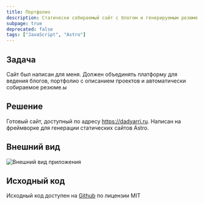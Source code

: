 ```yaml
---
title: Портфолио
description: Статически собираемый сайт с блогом и генерируемым резюме
subpage: true
deprecated: false
tags: ["JavaScript", "Astro"]
---
```



## Задача

Сайт был написан для меня. Должен объединять платформу для ведения блогов, портфолио с описанием проектов и автоматически собираемое резюме.ы

## Решение

Готовый сайт, доступный по адресу https://dadyarri.ru. Написан на фреймворке для генерации статических сайтов Astro.

## Внешний вид

<Image src={home} alt="Внешний вид приложения"/>

## Исходный код

Исходный код доступен на [Github](https://github.com/dadyarri/portfolio) по лицензии MIT